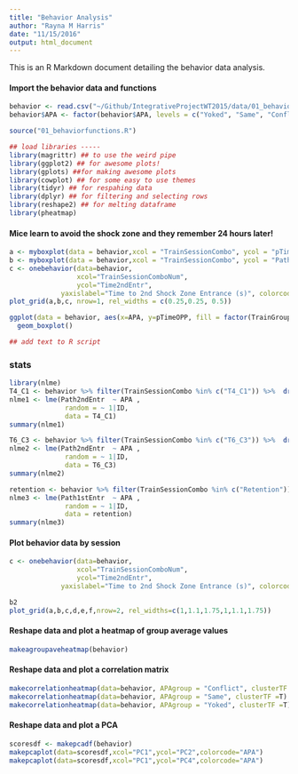 ```yaml
---
title: "Behavior Analysis"
author: "Rayna M Harris"
date: "11/15/2016"
output: html_document
---
```


This is an R Markdown document detailing the behavior data analysis.

#### Import the behavior data and functions
```r
behavior <- read.csv("~/Github/IntegrativeProjectWT2015/data/01_behaviordata.csv", header = T)
behavior$APA <- factor(behavior$APA, levels = c("Yoked", "Same", "Conflict"))
```

```r
source("01_behaviorfunctions.R")
```

```r
## load libraries -----
library(magrittr) ## to use the weird pipe
library(ggplot2) ## for awesome plots!
library(gplots) ##for making awesome plots
library(cowplot) ## for some easy to use themes
library(tidyr) ## for respahing data
library(dplyr) ## for filtering and selecting rows
library(reshape2) ## for melting dataframe
library(pheatmap)
```

#### Mice learn to avoid the shock zone and they remember 24 hours later! 

```r
a <- myboxplot(data = behavior,xcol = "TrainSessionCombo", ycol = "pTimeOPP", yaxislabel = "% Time Spent Opposite of the Shock Zone", colorcode = "APA", session ="Retention")
b <- myboxplot(data = behavior,xcol = "TrainSessionCombo", ycol = "Path1stEntr", yaxislabel = "Path to 1st Shock Zone Entrance  (m)", colorcode = "APA", session ="Retention")
c <- onebehavior(data=behavior, 
                 xcol="TrainSessionComboNum", 
                 ycol="Time2ndEntr",
             yaxislabel="Time to 2nd Shock Zone Entrance (s)", colorcode="APA")
plot_grid(a,b,c, nrow=1, rel_widths = c(0.25,0.25, 0.5)) 

ggplot(data = behavior, aes(x=APA, y=pTimeOPP, fill = factor(TrainGroup))) +
  geom_boxplot()

## add text to R script


```

### stats
```r
library(nlme)
T4_C1 <- behavior %>% filter(TrainSessionCombo %in% c("T4_C1")) %>%  droplevels() 
nlme1 <- lme(Path2ndEntr  ~ APA ,
              random = ~ 1|ID,
              data = T4_C1)
summary(nlme1)

T6_C3 <- behavior %>% filter(TrainSessionCombo %in% c("T6_C3")) %>%  droplevels()
nlme2 <- lme(Path2ndEntr  ~ APA ,
              random = ~ 1|ID,
              data = T6_C3)
summary(nlme2)

retention <- behavior %>% filter(TrainSessionCombo %in% c("Retention")) %>%  droplevels()
nlme3 <- lme(Path1stEntr  ~ APA ,
              random = ~ 1|ID,
              data = retention)
summary(nlme3)

```

#### Plot behavior data by session
```r
c <- onebehavior(data=behavior, 
                 xcol="TrainSessionComboNum", 
                 ycol="Time2ndEntr",
             yaxislabel="Time to 2nd Shock Zone Entrance (s)", colorcode="APA")

b2
plot_grid(a,b,c,d,e,f,nrow=2, rel_widths=c(1,1.1,1.75,1,1.1,1.75))
```


#### Reshape data and plot a heatmap of group average values 

```r
makeagroupaveheatmap(behavior)
```

#### Reshape data and plot a correlation matrix
```r
makecorrelationheatmap(data=behavior, APAgroup = "Conflict", clusterTF =T)
makecorrelationheatmap(data=behavior, APAgroup = "Same", clusterTF =T)
makecorrelationheatmap(data=behavior, APAgroup = "Yoked", clusterTF =T)
```

#### Reshape data and plot a PCA
```r
scoresdf <- makepcadf(behavior)
makepcaplot(data=scoresdf,xcol="PC1",ycol="PC2",colorcode="APA")
makepcaplot(data=scoresdf,xcol="PC1",ycol="PC4",colorcode="APA")
```





